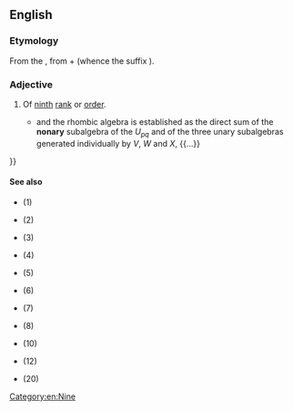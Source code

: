 ==English==
{{number box|en|9}}

===Etymology===
From the {{der|en|la|nōnārius}}, from {{m|la|nōnus||ninth}} + {{m|la|-ārius}} (whence the {{cog|en|-}} suffix {{m|en|-ary}}).

===Adjective===
{{en-adj|-}}

# Of [[ninth]] [[rank]] or [[order]].
#* {{quote-journal
|en
|date=1984-01-09
|first=L. J.
|last=Walpole
|title=Fourth-Rank Tensors of the Thirty-Two Crystal Classes: Multiplication Tables
|journal=Proceedings of the Royal Society of London, Series A, Mathematical and Physical Sciences
|volume=391
|issue=1800
|pages=149-179
|jstor=2397534
|passage={{...}} and the rhombic algebra is established as the direct sum of the '''nonary''' subalgebra of the ''U<sub>pq</sub>'' and of the three unary subalgebras generated individually by ''V'', ''W'' and ''X'', {{...}}
}}

====See also====
* {{l|en|primary}} (1)
* {{l|en|secondary}} (2)
* {{l|en|tertiary}} (3)
* {{l|en|quaternary}} (4)
* {{l|en|quinary}} (5)
* {{l|en|senary}} (6)
* {{l|en|septenary}} (7)
* {{l|en|octonary}} (8)
* {{l|en|denary}} (10)
* {{l|en|duodenary}} (12)
* {{l|en|vigenary}} (20)

[[Category:en:Nine]]